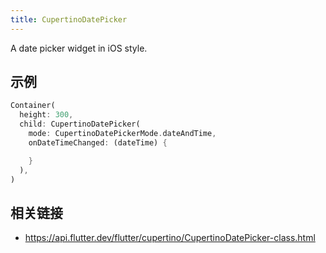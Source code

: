 ```yaml
---
title: CupertinoDatePicker
---
```


A date picker widget in iOS style.

## 示例

```dart liveslice=CupertinoDatePicker
Container(
  height: 300,
  child: CupertinoDatePicker(
    mode: CupertinoDatePickerMode.dateAndTime,
    onDateTimeChanged: (dateTime) {

    }
  ),
)
```

## 相关链接

- https://api.flutter.dev/flutter/cupertino/CupertinoDatePicker-class.html
